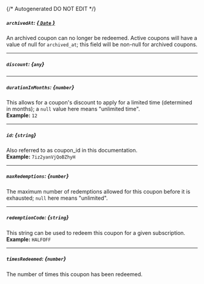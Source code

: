 {/* Autogenerated DO NOT EDIT  */}
##### `archivedAt`: [*{ `Date` }*](https://developer.mozilla.org/en-US/docs/Web/JavaScript/Reference/Global_Objects/Date)
An archived coupon can no longer be redeemed. Active coupons will have a value of null for `archived_at`; this field will be non\-null for archived coupons.

---
##### `discount`: *{`any`}*

---
##### `durationInMonths`: *{`number`}*
This allows for a coupon's discount to apply for a limited time (determined in months); a `null` value here means "unlimited time".
<br/>
**Example:** `12`

---
##### `id`: *{`string`}*
Also referred to as coupon_id in this documentation.
<br/>
**Example:** `7iz2yanVjQoBZhyH`

---
##### `maxRedemptions`: *{`number`}*
The maximum number of redemptions allowed for this coupon before it is exhausted; `null` here means "unlimited".

---
##### `redemptionCode`: *{`string`}*
This string can be used to redeem this coupon for a given subscription.
<br/>
**Example:** `HALFOFF`

---
##### `timesRedeemed`: *{`number`}*
The number of times this coupon has been redeemed.


